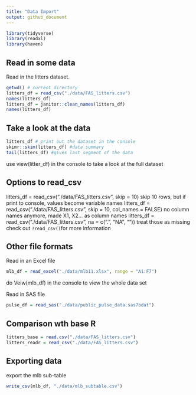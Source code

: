 ```yaml
---
title: "Data Import"
output: github_document
---
```


```r
library(tidyverse)
library(readxl)
library(haven)
```

## Read in some data

Read in the litters dataset.

```r
getwd() # current directory
litters_df = read_csv("./data/FAS_litters.csv")
names(litters_df)
litters_df = janitor::clean_names(litters_df)
names(litters_df)
```

## Take a look at the data
```r
litters_df # print out the dataset in the console
skimr::skim(litters_df) #data summary
tail(litters_df) #gives last segment of the data
```
use view(litter_df) in the console to take a look at the full dataset

## Options to read_csv

litters_df = read_csv("./data/FAS_litters.csv", skip = 10)
    skip 10 rows, but if print to console, values become variable names
litters_df = read_csv("./data/FAS_litters.csv", skip = 10, col_names = FALSE)
    no column names anymore, made X1, X2... as column names
litters_df = read_csv("./data/FAS_litters.csv", na = c(".", "NA", ""))
    treat those as missing
check out `?read_csv()`for more information

## Other file formats

Read in an Excel file

```r
mlb_df = read_excel("./data/mlb11.xlsx", range = "A1:F7")
```
do Veiw(mlb_df) in the console to view the whole data set

Read in SAS file

```r
pulse_df = read_sas("./data/public_pulse_data.sas7bdat")
```

## Comparison wth base R

```r
litters_base = read.csv("./data/FAS_litters.csv")
litters_readr = read_csv("./data/FAS_litters.csv")
```

## Exporting data

export the mlb sub-table

```r
write_csv(mlb_df, "./data/mlb_subtable.csv")
```







